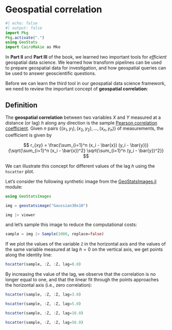 # Geospatial correlation

```julia
#| echo: false
#| output: false
import Pkg
Pkg.activate(".")
using GeoStats
import CairoMakie as Mke
```

In **Part II** and **Part III** of the book, we learned two important
tools for *efficient* geospatial data science. We learned how transform
pipelines can be used to prepare geospatial data for investigation, and
how geospatial queries can be used to answer geoscientific questions.

Before we can learn the third tool in our geospatial data science framework,
we need to review the important concept of **geospatial correlation**:

::: {.callout-tip}

## Definition

The **geospatial correlation** between two variables $X$ and $Y$ measured at
a distance (or lag) $h$ along any direction is the sample
[Pearson correlation coefficient](https://en.wikipedia.org/wiki/Pearson_correlation_coefficient).
Given $n$ pairs $\{(x_1, y_1), (x_2, y_2), \ldots, (x_n, y_n)\}$ of
measurements, the coefficient is given by

$$
r_{xy} = \frac{\sum_{i=1}^n (x_i - \bar{x}) (y_i - \bar{y})}{\sqrt{\sum_{i=1}^n (x_i - \bar{x})^2} \sqrt{\sum_{i=1}^n (y_i - \bar{y})^2}}
$$

:::

We can illustrate this concept for different values of the lag $h$ using the
`hscatter` plot.

Let's consider the following synthetic image from the
[GeoStatsImages.jl](https://github.com/JuliaEarth/GeoStatsImages.jl)
module:

```julia
using GeoStatsImages

img = geostatsimage("Gaussian30x10")

img |> viewer
```

and let's sample this image to reduce the computational costs:

```julia
sample = img |> Sample(1000, replace=false)
```

If we plot the values of the variable `Z` in the horizontal axis and the values
of the same variable measured at lag $h=0$ on the vertical axis, we get points
along the identity line:

```julia
hscatter(sample, :Z, :Z, lag=0.0)
```

By increasing the value of the lag, we observe that the correlation is no longer
equal to one, and that the linear fit through the points approaches the horizontal
axis (i.e., zero correlation):

```julia
hscatter(sample, :Z, :Z, lag=3.0)
```

```julia
hscatter(sample, :Z, :Z, lag=5.0)
```

```julia
hscatter(sample, :Z, :Z, lag=10.0)
```

```julia
hscatter(sample, :Z, :Z, lag=50.0)
```